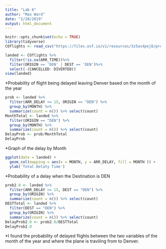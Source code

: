```yaml
---
title: "Lab 6"
author: "Max Ward"
date: "2/20/2019"
output: html_document
---
```


```r
knitr::opts_chunk$set(echo = TRUE)
library(tidyverse)
COflights <- read_csv("https://files.osf.io/v1/resources/3z5as4pej8/providers/osfstorage/5a8ca28f57103100104584db")
```

```r
landed <- COflights %>%
  filter(!is.na(ARR_TIME))%>%
  filter(ORIGIN == 'DEN' | DEST == 'DEN')%>%
  select(-(CANCELLED: DIVERTED))
view(landed)
```
*Probability of flight being delayed leaving Denver based on the month of the year
```r
prob <- landed %>%
  filter(ARR_DELAY >= 15, ORIGIN == "DEN") %>%
  group_by(MONTH) %>%
  summarize(count = n()) %>% select(count)
MonthTotal <- landed %>%
  filter(ORIGIN == "DEN") %>%
  group_by(MONTH) %>%
  summarize(count = n()) %>% select(count)
DelayProb <- prob/MonthTotal
DelayProb
```

*Graph of the delay by Month
```r
ggplot(data = landed) +
  geom_col(mapping = aes(x = MONTH, y = ARR_DELAY, fill = MONTH )) +
  ylab('Total Delaty Time')
```


*Probability of a delay when the Destination is DEN
```r
prob2.0 <- landed %>%
  filter(ARR_DELAY >= 15, DEST == "DEN") %>%
  group_by(ORIGIN) %>%
  summarize(count = n()) %>% select(count)
DESTTotal <- landed %>%
  filter(DEST == "DEN") %>%
  group_by(ORIGIN) %>%
  summarize(count = n()) %>% select(count)
DelayProb2.0 <- prob2.0/DESTTotal
DelayProb2.0
```

*I found the probability of delayed flights between the two variables of the month of the year and where the plane is traviling from to Denver. 

